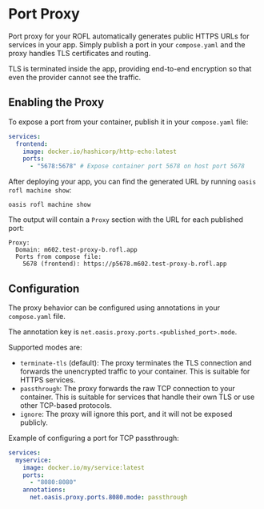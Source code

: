 # Port Proxy

Port proxy for your ROFL automatically generates public HTTPS URLs for
services in your app. Simply publish a port in your `compose.yaml` and the
proxy handles TLS certificates and routing.

TLS is terminated inside the app, providing end-to-end encryption so that
even the provider cannot see the traffic.

## Enabling the Proxy

To expose a port from your container, publish it in
your `compose.yaml` file:

```yaml title="compose.yaml"
services:
  frontend:
    image: docker.io/hashicorp/http-echo:latest
    ports:
      - "5678:5678" # Expose container port 5678 on host port 5678
```

After deploying your app, you can find the generated URL by
running `oasis rofl machine show`:

```shell
oasis rofl machine show
```

The output will contain a `Proxy` section with the URL for each published port:

```
Proxy:
  Domain: m602.test-proxy-b.rofl.app
  Ports from compose file:
    5678 (frontend): https://p5678.m602.test-proxy-b.rofl.app
```

## Configuration

The proxy behavior can be configured using annotations in
your `compose.yaml` file.

The annotation key is `net.oasis.proxy.ports.<published_port>.mode`.

Supported modes are:

- `terminate-tls` (default): The proxy terminates the TLS connection and
  forwards the unencrypted traffic to your container.
  This is suitable for HTTPS services.
- `passthrough`: The proxy forwards the raw TCP connection to your container.
  This is suitable for services that handle their own TLS or
  use other TCP-based protocols.
- `ignore`: The proxy will ignore this port, and it will
  not be exposed publicly.

Example of configuring a port for TCP passthrough:

```yaml title="compose.yaml"
services:
  myservice:
    image: docker.io/my/service:latest
    ports:
      - "8080:8080"
    annotations:
      net.oasis.proxy.ports.8080.mode: passthrough
```
